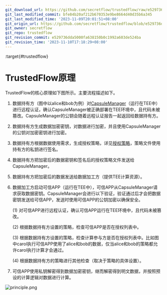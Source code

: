 ```yaml
---
git_download_url: https://github.com/secretflow/trustedflow/raw/e529736dda5000fa638150b0c1992a603de524ba/docs/architecture/principle.md
git_last_modified_commit: bfe84b20af212b670353e9be8664d40d35b6a345
git_last_modified_time: '2023-11-09T20:01:51+08:00'
git_origin_url: https://github.com/secretflow/trustedflow/blob/e529736dda5000fa638150b0c1992a603de524ba/docs/architecture/principle.md
git_owner: secretflow
git_repo: trustedflow
git_revision_commit: e529736dda5000fa638150b0c1992a603de524ba
git_revision_time: '2023-11-10T17:18:29+08:00'
---
```


:target{#trustedflow}

# TrustedFlow原理

TrustedFlow的核心原理如下图所示。主要流程描述如下。

1. 数据持有方（图中以alice和bob为例）对[CapsuleManager](https://github.com/secretflow/capsule-manager)（运行在TEE中）进行远程认证，确认CapsuleManager被正确部署在TEE环境中，且代码未被篡改。CapsuleManager的公钥会随着远程认证报告一起返回给数据持有方。
2. 数据持有方生成数据加密密钥，对数据进行加密，并且使用CapsuleManager的公钥对加密密钥进行加密。
3. 数据持有方根据数据使用需求，生成授权策略，详见[授权策略](../quick_start/step3.mdx)，策略文件使用持有方的私钥进行签名。
4. 数据持有方把加密后的数据密钥和签名后的授权策略文件发送给CapsuleManager。
5. 数据持有方把加密后的数据发送给数据加工方（提供TEE计算资源）。
6. 数据加工方启动可信APP（运行在TEE中），可信APP从CapsuleManager请求获取数据密钥。CapsuleManager会进行以下验证，验证通过后才会把数据密钥发送给可信APP，发送时使用可信APP的公钥加密以确保安全。

   (1) 对可信APP进行远程认证，确认可信APP运行在TEE环境中，且代码未被篡改。

   (2) 根据数据持有方设置的策略，检查可信APP是否在授权列表中。

   (3) 根据数据持有方设置的策略，检查计算参与方是否在授权列表中。比如图中carol执行可信APP使用了alice和bob的数据，仅当alice和bob的策略都允许carol执行计算才会通过。

   (4) 根据数据持有方的策略进行其他检查（取决于策略的具体设置）。
7. 可信APP使用私钥解密得到数据加密密钥，继而解密得到明文数据，并按照预设的计算逻辑对数据进行计算。

![principle.png](../_assets/trustedflow_principle.png)
